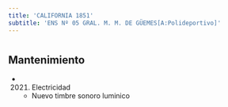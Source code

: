 ```yaml
---
title: 'CALIFORNIA 1851'
subtitle: 'ENS Nº 05 GRAL. M. M. DE GÜEMES[A:Polideportivo]'
---
```


#


## Mantenimiento

*  (2021) Electricidad 
    + Nuevo timbre sonoro luminico



